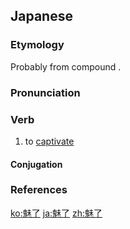 ==Japanese==
{{ja-kanjitab|み|りょう|yomi=on}}

===Etymology===
Probably from {{etyl|ltc|ja|sort=みりょう}} compound {{m|zh|魅了|tr=myi? leu<sup>X</sup>|lit=to fascinate, to charm, to mislead + to finish}}.

===Pronunciation===
{{ja-pron|yomi=goon|みりょう|acc=0|acc_ref=DJR}}

===Verb===
{{ja-verb-suru|みりょう|hhira=みれう}}

# to [[captivate]]

====Conjugation====
{{ja-suru|みりょう}}

===References===
<references/>

[[ko:魅了]]
[[ja:魅了]]
[[zh:魅了]]